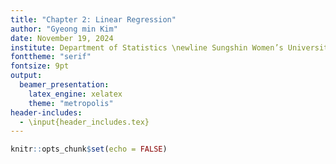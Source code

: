 ```yaml
---
title: "Chapter 2: Linear Regression"
author: "Gyeong min Kim"
date: November 19, 2024
institute: Department of Statistics \newline Sungshin Women’s University
fonttheme: "serif"
fontsize: 9pt
output:
  beamer_presentation:
    latex_engine: xelatex 
    theme: "metropolis"
header-includes:
  - \input{header_includes.tex}
---
```


```r
knitr::opts_chunk$set(echo = FALSE)
```



































